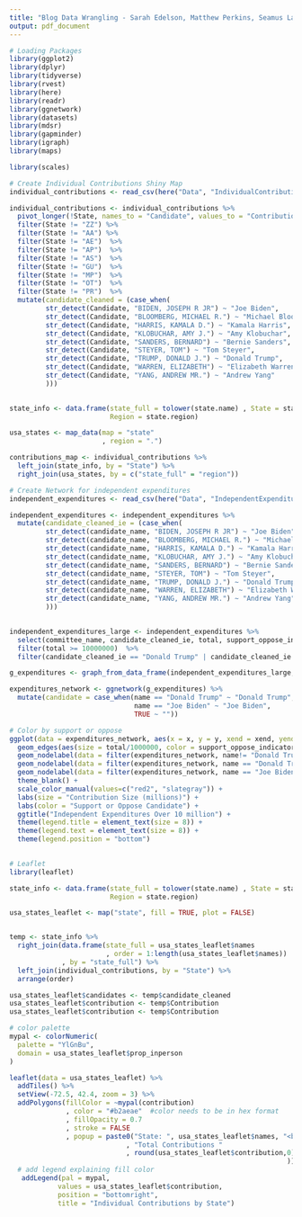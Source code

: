```yaml
---
title: "Blog Data Wrangling - Sarah Edelson, Matthew Perkins, Seamus Lawton"
output: pdf_document
---
```


```r
# Loading Packages
library(ggplot2)
library(dplyr)
library(tidyverse)
library(rvest)
library(here)
library(readr)
library(ggnetwork)
library(datasets)
library(mdsr)
library(gapminder)
library(igraph)
library(maps)

library(scales)


```

```r
# Create Individual Contributions Shiny Map
individual_contributions <- read_csv(here("Data", "IndividualContributions.csv"))

individual_contributions <- individual_contributions %>%
  pivot_longer(!State, names_to = "Candidate", values_to = "Contribution") %>%
  filter(State != "ZZ") %>%
  filter(State != "AA") %>%
  filter(State != "AE")  %>%
  filter(State != "AP")  %>%
  filter(State != "AS")  %>%
  filter(State != "GU")  %>%
  filter(State != "MP")  %>%
  filter(State != "OT")  %>%
  filter(State != "PR")  %>%
  mutate(candidate_cleaned = (case_when(
         str_detect(Candidate, "BIDEN, JOSEPH R JR") ~ "Joe Biden",
         str_detect(Candidate, "BLOOMBERG, MICHAEL R.") ~ "Michael Bloomberg",
         str_detect(Candidate, "HARRIS, KAMALA D.") ~ "Kamala Harris",
         str_detect(Candidate, "KLOBUCHAR, AMY J.") ~ "Amy Klobuchar",
         str_detect(Candidate, "SANDERS, BERNARD") ~ "Bernie Sanders",
         str_detect(Candidate, "STEYER, TOM") ~ "Tom Steyer",
         str_detect(Candidate, "TRUMP, DONALD J.") ~ "Donald Trump",
         str_detect(Candidate, "WARREN, ELIZABETH") ~ "Elizabeth Warren",
         str_detect(Candidate, "YANG, ANDREW MR.") ~ "Andrew Yang"
         )))
  

state_info <- data.frame(state_full = tolower(state.name) , State = state.abb,
                         Region = state.region)

usa_states <- map_data(map = "state"
                       , region = ".")

contributions_map <- individual_contributions %>%
  left_join(state_info, by = "State") %>%
  right_join(usa_states, by = c("state_full" = "region"))
```


```r
# Create Network for independent expenditures
independent_expenditures <- read_csv(here("Data", "IndependentExpenditures.csv"))

independent_expenditures <- independent_expenditures %>%
  mutate(candidate_cleaned_ie = (case_when(
         str_detect(candidate_name, "BIDEN, JOSEPH R JR") ~ "Joe Biden",
         str_detect(candidate_name, "BLOOMBERG, MICHAEL R.") ~ "Michael Bloomberg",
         str_detect(candidate_name, "HARRIS, KAMALA D.") ~ "Kamala Harris",
         str_detect(candidate_name, "KLOBUCHAR, AMY J.") ~ "Amy Klobuchar",
         str_detect(candidate_name, "SANDERS, BERNARD") ~ "Bernie Sanders",
         str_detect(candidate_name, "STEYER, TOM") ~ "Tom Steyer",
         str_detect(candidate_name, "TRUMP, DONALD J.") ~ "Donald Trump",
         str_detect(candidate_name, "WARREN, ELIZABETH") ~ "Elizabeth Warren",
         str_detect(candidate_name, "YANG, ANDREW MR.") ~ "Andrew Yang"
         )))
  

independent_expenditures_large <- independent_expenditures %>%
  select(committee_name, candidate_cleaned_ie, total, support_oppose_indicator) %>%
  filter(total >= 10000000)  %>%
  filter(candidate_cleaned_ie == "Donald Trump" | candidate_cleaned_ie == "Joe Biden")

g_expenditures <- graph_from_data_frame(independent_expenditures_large, directed = TRUE)

expenditures_network <- ggnetwork(g_expenditures) %>%
  mutate(candidate = case_when(name == "Donald Trump" ~ "Donald Trump", 
                               name == "Joe Biden" ~ "Joe Biden",
                               TRUE ~ ""))

# Color by support or oppose
ggplot(data = expenditures_network, aes(x = x, y = y, xend = xend, yend = yend)) +
  geom_edges(aes(size = total/1000000, color = support_oppose_indicator)) + geom_nodes() +
  geom_nodelabel(data = filter(expenditures_network, name!= "Donald Trump" & name != "Joe Biden"), aes(label = name), color = "black", size = 1.5) +
  geom_nodelabel(data = filter(expenditures_network, name == "Donald Trump"), aes(label = name), color = "blue", size = 4) +
  geom_nodelabel(data = filter(expenditures_network, name == "Joe Biden"), aes(label = name), color = "blue", size = 4) +
  theme_blank() +
  scale_color_manual(values=c("red2", "slategray")) +
  labs(size = "Contribution Size (millions)") +
  labs(color = "Support or Oppose Candidate") +
  ggtitle("Independent Expenditures Over 10 million") +
  theme(legend.title = element_text(size = 8)) +
  theme(legend.text = element_text(size = 8)) +
  theme(legend.position = "bottom")
  

```


```r
# Leaflet
library(leaflet)

state_info <- data.frame(state_full = tolower(state.name) , State = state.abb,
                         Region = state.region)

usa_states_leaflet <- map("state", fill = TRUE, plot = FALSE)


temp <- state_info %>%
  right_join(data.frame(state_full = usa_states_leaflet$names
                        , order = 1:length(usa_states_leaflet$names))
             , by = "state_full") %>%
  left_join(individual_contributions, by = "State") %>%
  arrange(order)

usa_states_leaflet$candidates <- temp$candidate_cleaned
usa_states_leaflet$contribution <- temp$Contribution
usa_states_leaflet$contribution <- temp$Contribution

# color palette
mypal <- colorNumeric(
  palette = "YlGnBu",
  domain = usa_states_leaflet$prop_inperson
)

leaflet(data = usa_states_leaflet) %>% 
  addTiles() %>%
  setView(-72.5, 42.4, zoom = 3) %>%
  addPolygons(fillColor = ~mypal(contribution)
              , color = "#b2aeae"  #color needs to be in hex format
              , fillOpacity = 0.7
              , stroke = FALSE
              , popup = paste0("State: ", usa_states_leaflet$names, "<br>"
                             , "Total Contributions "
                             , round(usa_states_leaflet$contribution,0)
                                                                     )) %>%
  # add legend explaining fill color
   addLegend(pal = mypal, 
            values = usa_states_leaflet$contribution, 
            position = "bottomright", 
            title = "Individual Contributions by State")



```
